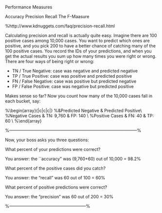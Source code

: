 Performance Measures

Accuracy
Precision
Recall
The F-Maasure


%http://www.kdnuggets.com/faq/precision-recall.html




Calculating precision and recall is actually quite easy. Imagine there are 100 positive cases among 10,000 cases. You want to predict which ones are positive, and you pick 200 to have a better chance of catching many of the 100 positive cases.  You record the IDs of your predictions, and when you get the actual results you sum up how many times you were right or wrong. There are four ways of being right or wrong:


* TN / True Negative: case was negative and predicted negative
* TP / True Positive: case was positive and predicted positive
* FN / False Negative: case was positive but predicted negative
* FP / False Positive: case was negative but predicted positive


Makes sense so far? Now you count how many of the 10,000 cases fall in each bucket, say:

%\begin{array}{|c|c|c|}
%&Predicted Negative & Predicted Positive\\
%Negative Cases & TN: 9,760 & FP: 140 \\
%Positive Cases & FN: 40 & TP: 60 \\
%\end{array}

%------------------------------------------------------------------------------------------%

Now, your boss asks you three questions:

What percent of your predictions were correct? 

You answer: the ``accuracy" was (9,760+60) out of 10,000 = 98.2\%

What percent of the positive cases did you catch? 

You answer: the "recall" was 60 out of 100 = 60\%

What percent of positive predictions were correct? 

You answer: the "precision" was 60 out of 200 = 30\%

%------------------------------------------------------%


